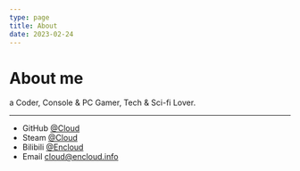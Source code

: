 ```yaml
---
type: page
title: About
date: 2023-02-24
---
```


# About me

a Coder, Console & PC Gamer, Tech & Sci-fi Lover.

---

- GitHub [@Cloud](https://github.com/GitHubCloud)
- Steam [@Cloud](https://steamcommunity.com/profiles/76561198062600953)
- Bilibili [@Encloud](https://b23.tv/tGrV3YR)
- Email cloud@encloud.info
